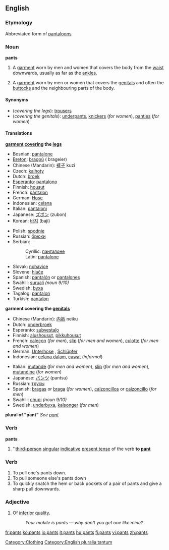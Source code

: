{{wikipediapar|pants}}
==English==

===Etymology===
Abbreviated form of [[pantaloons]].

===Noun===
'''pants''' {{pluralonly}}

# A [[garment]] worn by men and women that covers the body from the [[waist]] downwards, usually as far as the [[ankle]]s.
# {{UKslang}} A [[garment]] worn by men or women that covers the [[genitals]] and often the [[buttocks]] and the neighbouring parts of the body.

====Synonyms====
*(''covering the legs''): {{italbrac|UK}} [[trousers]]
*(''covering the genitals''): [[underpants]], [[knickers]] (''for women''), [[panties]] (''for women'')

====Translations====

'''[[garment]] [[cover]]ing the [[leg]]s'''
{{top}}
*Bosnian: [[pantalone#Bosnian|pantalone]] {{f}} {{p}}
*[[Breton]]: [[bragoù]] {{m}} ({{p}} brageier)
*Chinese (Mandarin): [[裤子]] kuzi
*Czech: [[kalhoty]] {{f}} {{p}}
*Dutch: [[broek]]
*[[Esperanto]]: [[:eo:pantalono|pantalono]] {{s}}
*Finnish: [[housut]] {{p}}
*French: [[pantalon]] {{m}} {{s}}
*German: [[Hose#German|Hose]] {{f}} {{s}}
*Indonesian: [[celana]]
*Italian: [[pantaloni]] {{m}} {{p}}
*Japanese: [[ズボン]] (zubon)
*Korean: [[바지]] (baji)
{{mid}}
*Polish: [[spodnie]] {{p}}
*Russian: [[брюки]] {{p}}
*Serbian:
*:Cyrillic: [[панталоне#Serbian|панталоне]] {{f}} {{p}}
*:Latin: [[pantalone#Serbian|pantalone]] {{f}} {{p}}
*Slovak: [[nohavice#Slovak|nohavice]] {{f}} {{p}}
*Slovene: [[hlače]] {{f}} {{p}}
*Spanish: [[:es:pantalón|pantalón]] {{m}} {{s}} or [[:es:pantalones|pantalones]] {{m}} {{p}}
*Swahili: [[suruali]] ''(noun 9/10)''
*Swedish: [[byxa]] {{s}}
*Tagalog: [[pantalon]]
*Turkish: [[pantalon]] {{s}}
{{bottom}}

'''garment covering the [[genitals]]'''
{{top}}
*Chinese (Mandarin): [[内裤]] neiku
*Dutch: [[onderbroek]]
*Esperanto: [[subvestaĵo]]
*Finnish: [[alushousut]], [[pikkuhousut]]
*French: [[caleçon]] {{m}} (''for men''), [[slip#French|slip]] {{m}} (''for men and women''), [[culotte]] {{f}} (''for men and women'')
*German: [[Unterhose]] {{f}}, [[Schlüpfer]] {{m}}
*Indonesian: [[celana dalam]], [[cawat]] (''informal'')
{{mid}}
*Italian: [[mutande]] {{f}} {{p}} (''for men and women''), [[slip#Italian|slip]] {{m}} (''for men and women''), [[mutandine]] {{f}} {{p}} (''for women'')
*Japanese: [[パンツ]] (pantsu)
*Russian: [[трусы]] {{p}}
*Spanish: <!--this means "underwear": [[ropa interior]] (this includes [[bra]])--> [[bragas]] {{f}}  {{p}} or [[braga]] {{f}} {{s}} (''for women''), [[calzoncillos]] {{m}} {{p}} or [[calzoncillo]] {{m}} {{s}} (''for men'')
*Swahili: [[chupi]] ''(noun 9/10)''
*Swedish: [[underbyxa]], [[kalsonger]] (''for men'')
{{bottom}}

'''plural of "pant"'''
''See [[pant]]''

===Verb===
'''pants'''

#''[[third-person]] [[singular]] [[indicative]] [[present tense]] of the verb '''to [[pant]]'''

===Verb===
{{en-verb|pants|es}}

#To pull one's pants down.
#To pull someone else's pants down
#To quickly snatch the hem or back pockets of a pair of pants and give a sharp pull downwards.<!--unnecessary verbiage: Usually done to a male subject with shorts or gym shorts on, to either warn them with a slight tug or to actually give a full pantsing revealing boxers or more. Seeing as one person has two hands they can "double-pants", that is, pants two people at the same time.-->

===Adjective===
{{en-adj}}

# {{UKslang}} Of [[inferior]] [[quality]].
#:''Your mobile is pants &mdash; why don't you get one like mine?''

[[Category:Clothing]]
[[Category:English pluralia tantum]]

[[fr:pants]]
[[ko:pants]]
[[io:pants]]
[[it:pants]]
[[hu:pants]]
[[fi:pants]]
[[vi:pants]]
[[zh:pants]]